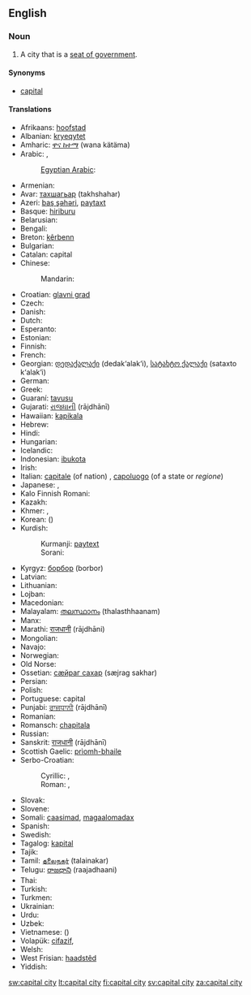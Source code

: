 ==English==

===Noun===
{{en-noun|sg=[[capital]] [[city]]|pl=capital cities}}

# A city that is a [[seat of government]].

====Synonyms====
* {{qualifier|by ellipsis}} [[capital]]

====Translations====
{{trans-top|city designated as seat of government}}
* Afrikaans: [[hoofstad]]
* Albanian: [[kryeqytet]]
* Amharic: [[ዋና ከተማ]] (wana kätäma)
* Arabic: {{t+|ar|عاصمة|f|tr=3aaSima}}, {{t|ar|حاضرة|f|tr=ḥaḍira(t)|sc=Arab}}
*: [[Egyptian Arabic]]: {{tø|arz|عاصمة|f|tr=ʕaaṣema|sc=Arab}}
* Armenian: {{t-|hy|մայրաքաղաք|tr=mayrak’aġak’}}
* Avar: [[тахшагьар]] (takhshahar)
* Azeri: [[baş şəhəri]], [[paytaxt]]
* Basque: [[hiriburu]]
* Belarusian: {{t-|be|сталіца|f|tr=stalíca|xs=Belarusian}}
* Bengali: {{t|bn|রাজধানী|tr=rajdhani|sc=Beng}}
* Breton: [[kêrbenn]]
* Bulgarian: {{t+|bg|столица|f|tr=stólica}}
* Catalan: capital {{f}}
* Chinese:
*: Mandarin: {{t-|cmn|首都|tr=shǒudū|sc=Hani}}
* Croatian: [[glavni grad]] {{m}}
* Czech: {{t+|cs|hlavní město}}
* Danish: {{t+|da|hovedstad}}
* Dutch: {{t+|nl|hoofdstad|m|f}}
* Esperanto: {{t+|eo|ĉefurbo|xs=Esperanto}}
* Estonian: {{t+|et|pealinn}}
* Finnish: {{t+|fi|pääkaupunki}}
* French: {{t+|fr|capitale|f}}
* Georgian: [[დედაქალაქი]] (dedak‘alak‘i), [[სატახტო ქალაქი]] (sataxto k‘alak‘i)
* German: {{t+|de|Hauptstadt|f}}
* Greek: {{t+|el|πρωτεύουσα|f|tr=protévousa}}
* Guaraní: [[tavusu]]
* Gujarati: [[રાજધાની]] (rājdhānī)
* Hawaiian: [[kapikala]]
* Hebrew: {{t+|he|בירה|f|tr=bira}}
* Hindi: {{t|hi|राजधानी|f|tr=rājdhānī|xs=Hindi}}
* Hungarian: {{t+|hu|főváros}}
* Icelandic: {{t+|is|höfuðborg|f}}
* Indonesian: [[ibukota]]
* Irish: {{t|ga|príomhchathair|f|xs=Irish}}
* Italian: [[capitale]] (of nation) {{f}}, [[capoluogo]] (of a state or ''regione'') {{m}}
* Japanese: {{t+|ja|首都|tr=しゅと, shuto}},  {{t+|ja|都|tr=miyako}}
* Kalo Finnish Romani: {{t|rmf|ȟeeresko fooros}}
* Kazakh: {{t|kk|астана|tr=astaná|sc=Cyrl|xs=Kazakh}}
* Khmer: {{t|km|រដ្ឋធានី|tr=rōəttətīənī|sc=Khmr}}, {{t|km|រាជធានី|tr=rīichtīənī|sc=Khmr}}
* Korean: {{t+|ko|수도|tr=sudo|sc=Hang}} ({{t+|ko|首都|sc=Hani}})
* Kurdish:
*: Kurmanji: [[paytext]]
*: Sorani: {{t|ku|پایته‌خت|tr=pAitakjt|sc=ku-Arab}}
{{trans-mid}}
* Kyrgyz: [[борбор]] (borbor)
* Latvian: {{t+|lv|galvaspilsēta|xs=Latvian}}
* Lithuanian: {{t+|lt|sostinė|xs=Lithuanian}}
* Lojban: {{t|jbo|trutca}}
* Macedonian: {{t|mk|главен град|m|tr=glaven grad}}
* Malayalam: [[തലസ്ഥാനം]] (thalasthhaanam)
* Manx: {{t|gv|ard-valley|m}}
* Marathi: [[राजधानी]] (rājdhāni)
* Mongolian: {{t|mn|нийслэл хот|tr=niyslel hot|sc=Cyrl|xs=Mongolian}}
* Navajo: {{tø|nv|Wááshindoon bikin}}
* Norwegian: {{t|no|hovedstad}}
* Old Norse: {{tø|non|hǫfuðstaðr|m}}
* Ossetian: [[сӕйраг сахар]] (sæjrag sakhar)
* Persian: {{t+|fa|پایتخت|tr=pâytaxt, pâyetaxt|xs=Persian}}
* Polish: {{t+|pl|stolica|f}}
* Portuguese: capital {{m|f}}
* Punjabi: [[ਰਾਜਧਾਨੀ]] (rājdhānī)
* Romanian: {{t+|ro|capitală|f}}
* Romansch: [[chapitala]]
* Russian: {{t+|ru|столица|f|tr=stolíca}}
* Sanskrit: [[राजधानी]] (rājdhānī)
* Scottish Gaelic: [[prìomh-bhaile]]
* Serbo-Croatian:
*: Cyrillic: {{t|sh|престоница|f}}, {{t|sh|главни град|m}}
*: Roman:  {{t|sh|prestonica|f}}, {{t|sh|glavni grad|m}}
* Slovak: {{t|sk|hlavné mesto|n}}
* Slovene: {{t+|sl|glavno mesto}}
* Somali: [[caasimad]], [[magaalomadax]]
* Spanish: {{t+|es|capital|f}}
* Swedish: {{t+|sv|huvudstad|c}}
* Tagalog: [[kapital]]
* Tajik: {{t|tg|пойтахт|tr=poytaxt|sc=Cyrl}}
* Tamil: [[தலைநகர்]] (talainakar)
* Telugu: [[రాజధాని]] (raajadhaani)
* Thai: {{t|th|เมืองหลวง|tr=meuang lŭang}}
* Turkish: {{t+|tr|başkent}}
* Turkmen: {{t-|tk|paýtagt|xs=Turkmen}}
* Ukrainian: {{t+|uk|столиця|f|tr=stolýcja|xs=Ukrainian}}
* Urdu: {{t|ur|دارالحکومت|tr=dār-ul-ḥukūmat|xs=Urdu}}
* Uzbek: {{t-|uz|poytaxt|xs=Uzbek}}
* Vietnamese: {{t|vi|thủ đô|xs=Vietnamese}} ({{t-|vi|首都|sc=Hani|xs=Vietnamese}})
* Volapük: [[cifazif]], {{qualifier|older term}} {{t|vo|glezif}}
* Welsh: {{t-|cy|prifddinas|f|xs=Welsh}}
* West Frisian: [[haadstêd]]
* Yiddish: {{t|yi|הױפּטשטאָט|f|tr=hoyptshtot, hojptschtot|sc=Hebr|xs=Yiddish}}
{{trans-bottom}}

[[sw:capital city]]
[[lt:capital city]]
[[fi:capital city]]
[[sv:capital city]]
[[za:capital city]]